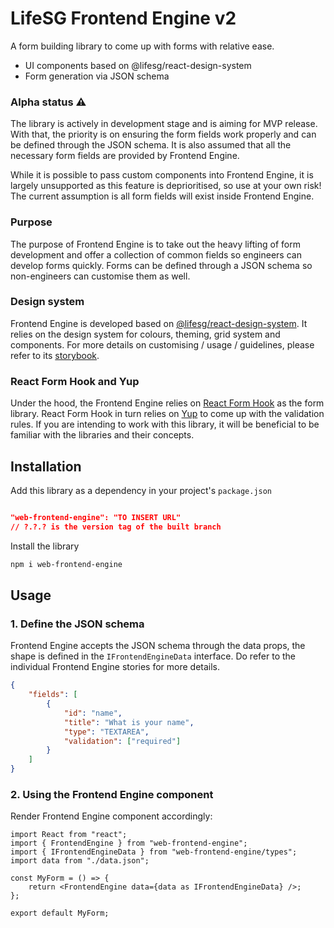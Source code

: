 
<Meta title="Introduction/Getting Started" />

# LifeSG Frontend Engine v2

<VersionTags link="https://github.com/LifeSG/web-frontend-engine" />

A form building library to come up with forms with relative ease.

-   UI components based on @lifesg/react-design-system
-   Form generation via JSON schema

### Alpha status ⚠️

The library is actively in development stage and is aiming for MVP release. With that, the priority is on ensuring the form fields work properly and can be defined through the JSON schema. It is also assumed that all the necessary form fields are provided by Frontend Engine.

While it is possible to pass custom components into Frontend Engine, it is largely unsupported as this feature is deprioritised, so use at your own risk! The current assumption is all form fields will exist inside Frontend Engine.

### Purpose

The purpose of Frontend Engine is to take out the heavy lifting of form development and offer a collection of common fields so engineers can develop forms quickly. Forms can be defined through a JSON schema so non-engineers can customise them as well.

### Design system

Frontend Engine is developed based on [@lifesg/react-design-system](https://bitbucket.ship.gov.sg/projects/PUSH/repos/@lifesg/react-design-system/browse). It relies on the design system for colours, theming, grid system and components. For more details on customising / usage / guidelines, please refer to its [storybook](https://www.dev.lifesg.io/storybook/lifesg/index.html?path=/story/introduction-getting-started--page).

### React Form Hook and Yup

Under the hood, the Frontend Engine relies on [React Form Hook](https://react-hook-form.com/) as the form library. React Form Hook in turn relies on [Yup](https://github.com/jquense/yup) to come up with the validation rules. If you are intending to work with this library, it will be beneficial to be familiar with the libraries and their concepts.

## Installation

Add this library as a dependency in your project's `package.json`

```json

"web-frontend-engine": "TO INSERT URL"
// ?.?.? is the version tag of the built branch

```

Install the library

```bash
npm i web-frontend-engine
```

## Usage

### 1. Define the JSON schema

Frontend Engine accepts the JSON schema through the data props, the shape is defined in the `IFrontendEngineData` interface. Do refer to the individual Frontend Engine stories for more details.

```json
{
	"fields": [
		{
			"id": "name",
			"title": "What is your name",
			"type": "TEXTAREA",
			"validation": ["required"]
		}
	]
}
```

### 2. Using the Frontend Engine component

Render Frontend Engine component accordingly:

```tsx
import React from "react";
import { FrontendEngine } from "web-frontend-engine";
import { IFrontendEngineData } from "web-frontend-engine/types";
import data from "./data.json";

const MyForm = () => {
	return <FrontendEngine data={data as IFrontendEngineData} />;
};

export default MyForm;
```
